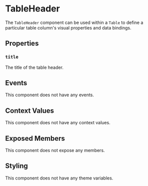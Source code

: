 
# TableHeader

The `TableHeader` component can be used within a `Table` to define a particular table column's visual properties and data bindings.

## Properties

### `title`

The title of the table header.

## Events

This component does not have any events.

## Context Values

This component does not have any context values.

## Exposed Members

This component does not expose any members.

## Styling

This component does not have any theme variables.
